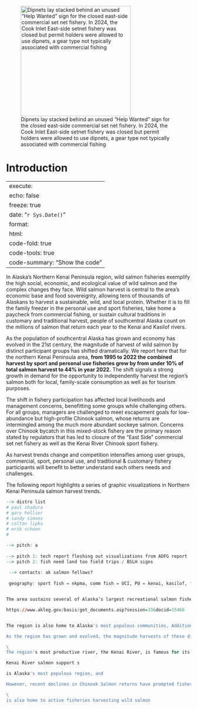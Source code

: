 ![Dipnets lay stacked behind an unused "Help Wanted" sign for the closed east-side commercial set net fishery. In 2024, the Cook Inlet East-side setnet fishery was closed but permit holders were allowed to use dipnets, a gear type not typically associated with commercial fishing](other/input/images/IMG_2552.JPEG){width="300"}

# Introduction {.unnumbered}

---
execute:
  echo: false
  freeze: true
date: "`r Sys.Date()`"
format:
  html:
    code-fold: true
    code-tools: true
    code-summary: "Show the code"
---

In Alaska's Northern Kenai Peninsula region, wild salmon fisheries exemplify the high social, economic, and ecological value of wild salmon and the complex changes they face. Wild salmon harvest is central to the area's economic base and food sovereignty, allowing tens of thousands of Alaskans to harvest a sustainable, wild, and local protein. Whether it is to fill the family freezer in the personal use and sport fisheries, take home a paycheck from commercial fishing, or sustain cultural traditions in customary and traditional harvest, people of southcentral Alaska count on the millions of salmon that return each year to the Kenai and Kasilof rivers.

As the population of southcentral Alaska has grown and economy has evolved in the 21st century, the magnitude of harvest of wild salmon by distinct participant groups has shifted dramatically. We report here that for the northern Kenai Peninsula area, **from 1995 to 2022 the combined harvest by sport and personal use fisheries grew by from under 10% of total salmon harvest to 44% in year 2022.** The shift signals a strong growth in demand for the opportunity to independently harvest the region's salmon both for local, family-scale consumption as well as for tourism purposes.

The shift in fishery participation has affected local livelihoods and management concerns, benefitting some groups while challenging others. For all groups, managers are challenged to meet escapement goals for low-abundance but high-profile Chinook salmon, whose returns are intermingled among the much more abundant sockeye salmon. Concerns over Chinook bycatch in this mixed-stock fishery are the primary reason stated by regulators that has led to closure of the "East Side" commercial set net fishery as well as the Kenai River Chinook sport fishery.

As harvest trends change and competition intensifies among user groups, commercial, sport, personal use, and traditional & customary fishery participants will benefit to better understand each others needs and challenges.

The following report highlights a series of graphic visualizations in Northern Kenai Peninsula salmon harvest trends.

```r


--> distro list
# paul shadura
# gary hollier
# sandy simons
# colton lipka
# erik schoen
# 

--> pitch: a
 
--> pitch 1: tech report fleshing out visualizations from ADFG report
--> pitch 2: fish need land too field trips / BSLH signs
 
 --> contacts: ak salmon fellows?
 
 geography: sport fish = nkpma, comm fish = UCI, PU = kenai, kasilof, fish creek, kasilof gillnet


The area sustains several of Alaska’s largest recreational salmon fisheries, major commercial gill-net and personal-use dip-net fisheries, as well as small-scale subsistence and educational fisheries (Begich et al. 2013; Shields and Dupuis 2016).

https://www.akleg.gov/basis/get_documents.asp?session=33&docid=15466


The region is also home to Alaska's most populous communities, Additionally it is visited by hundreds of thousands of annual visitors also seeking to harvest salmon in growing sport fisheries.

As the region has grown and evolved, the magnitude harvests of these different fisheries

\
The region's most productive river, the Kenai River, is famous for its large Chinook Salmon *O. tshawytscha*, including a 44-kg (97 lb) world record fish caught in 1985.

Kenai River salmon support s

is Alaska's most populous region, and

However, recent declines in Chinook Salmon returns have prompted fishery closures and exacerbated long-standing conflicts between stake- holders (Loring 2016). These declines, coinciding with state-wide declines in Chinook Salmon returns and body size (ADFG 2013; Lewis et al. 2015), have raised concerns about the resilience of these salmon runs and their dependent fishing communities to rapid environmental change (Loring et al. 2014).

\
is also home to active fisheries harvesting wild salmon

```
